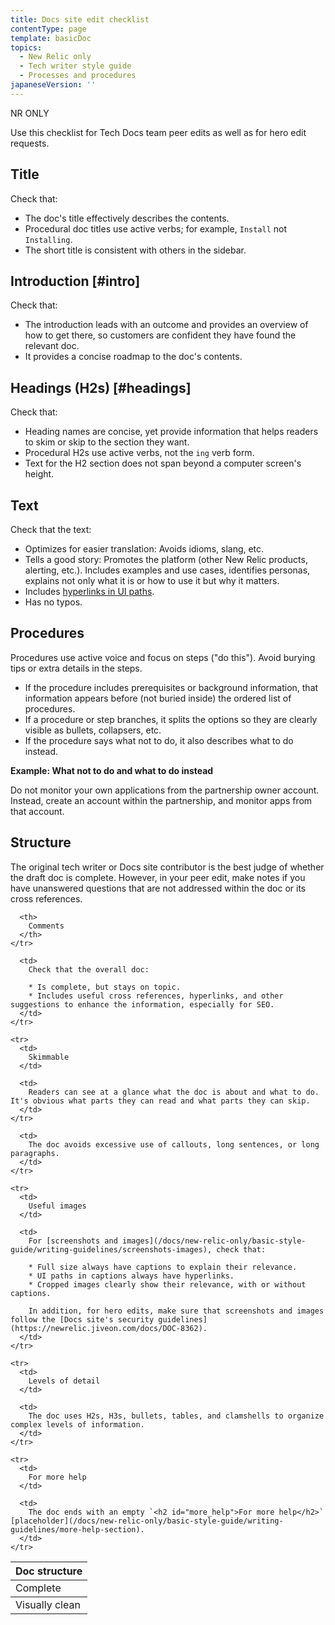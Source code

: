 ```yaml
---
title: Docs site edit checklist
contentType: page
template: basicDoc
topics:
  - New Relic only
  - Tech writer style guide
  - Processes and procedures
japaneseVersion: ''
---
```


NR ONLY

Use this checklist for Tech Docs team peer edits as well as for hero edit requests.

## Title

Check that:

* The doc's title effectively describes the contents.
* Procedural doc titles use active verbs; for example, `Install` not `Installing`.
* The short title is consistent with others in the sidebar.

## Introduction [#intro]

Check that:

* The introduction leads with an outcome and provides an overview of how to get there, so customers are confident they have found the relevant doc.
* It provides a concise roadmap to the doc's contents.

## Headings (H2s) [#headings]

Check that:

* Heading names are concise, yet provide information that helps readers to skim or skip to the section they want.
* Procedural H2s use active verbs, not the `ing` verb form.
* Text for the H2 section does not span beyond a computer screen's height.

## Text

Check that the text:

* Optimizes for easier translation: Avoids idioms, slang, etc.
* Tells a good story: Promotes the platform (other New Relic products, alerting, etc.). Includes examples and use cases, identifies personas, explains not only what it is or how to use it but why it matters.
* Includes [hyperlinks in UI paths](/docs/new-relic-only/basic-style-guide/writing-guidelines/usage-dictionary#ui-path).
* Has no typos.

## Procedures

Procedures use active voice and focus on steps ("do this"). Avoid burying tips or extra details in the steps.

* If the procedure includes prerequisites or background information, that information appears before (not buried inside) the ordered list of procedures.
* If a procedure or step branches, it splits the options so they are clearly visible as bullets, collapsers, etc.
* If the procedure says what not to do, it also describes what to do instead.

**Example: What not to do and what to do instead**

Do not monitor your own applications from the partnership owner account. Instead, create an account within the partnership, and monitor apps from that account.

## Structure

The original tech writer or Docs site contributor is the best judge of whether the draft doc is complete. However, in your peer edit, make notes if you have unanswered questions that are not addressed within the doc or its cross references.

<Table>
  <thead>
    <tr>
      <th style={{ width: "200px" }}>
        Doc structure
      </th>

      <th>
        Comments
      </th>
    </tr>
  </thead>

  <tbody>
    <tr>
      <td>
        Complete
      </td>

      <td>
        Check that the overall doc:

        * Is complete, but stays on topic.
        * Includes useful cross references, hyperlinks, and other suggestions to enhance the information, especially for SEO.
      </td>
    </tr>

    <tr>
      <td>
        Skimmable
      </td>

      <td>
        Readers can see at a glance what the doc is about and what to do. It's obvious what parts they can read and what parts they can skip.
      </td>
    </tr>
  </tbody>

  <tbody>
    <tr>
      <td>
        Visually clean
      </td>

      <td>
        The doc avoids excessive use of callouts, long sentences, or long paragraphs.
      </td>
    </tr>

    <tr>
      <td>
        Useful images
      </td>

      <td>
        For [screenshots and images](/docs/new-relic-only/basic-style-guide/writing-guidelines/screenshots-images), check that:

        * Full size always have captions to explain their relevance.
        * UI paths in captions always have hyperlinks.
        * Cropped images clearly show their relevance, with or without captions.

        In addition, for hero edits, make sure that screenshots and images follow the [Docs site's security guidelines](https://newrelic.jiveon.com/docs/DOC-8362).
      </td>
    </tr>

    <tr>
      <td>
        Levels of detail
      </td>

      <td>
        The doc uses H2s, H3s, bullets, tables, and clamshells to organize complex levels of information.
      </td>
    </tr>

    <tr>
      <td>
        For more help
      </td>

      <td>
        The doc ends with an empty `<h2 id="more_help">For more help</h2>` [placeholder](/docs/new-relic-only/basic-style-guide/writing-guidelines/more-help-section).
      </td>
    </tr>
  </tbody>
</Table>
